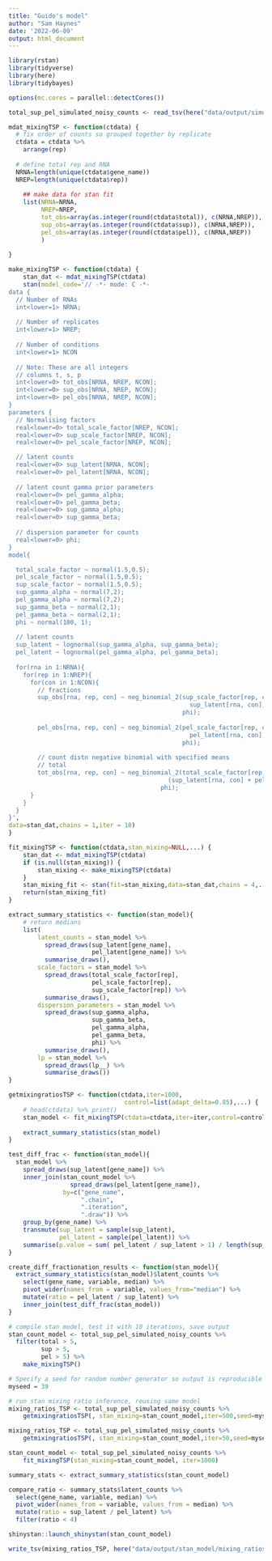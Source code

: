 ```yaml
---
title: "Guido's model"
author: "Sam Haynes"
date: '2022-06-09'
output: html_document
---
```


```r
library(rstan)
library(tidyverse)
library(here)
library(tidybayes)

options(mc.cores = parallel::detectCores())

total_sup_pel_simulated_noisy_counts <- read_tsv(here("data/output/simulated_counts/total_sup_pel_simulated_noisy_counts.tsv"))
```

```r
mdat_mixingTSP <- function(ctdata) {
  # fix order of counts so grouped together by replicate
  ctdata = ctdata %>%
    arrange(rep)
  
  # define total rep and RNA
  NRNA=length(unique(ctdata$gene_name))
  NREP=length(unique(ctdata$rep))
  
    ## make data for stan fit
    list(NRNA=NRNA,
         NREP=NREP,
         tot_obs=array(as.integer(round(ctdata$total)), c(NRNA,NREP)),
         sup_obs=array(as.integer(round(ctdata$sup)), c(NRNA,NREP)),
         pel_obs=array(as.integer(round(ctdata$pel)), c(NRNA,NREP))
         )
    
}

make_mixingTSP <- function(ctdata) {
    stan_dat <- mdat_mixingTSP(ctdata)
    stan(model_code='// -*- mode: C -*-
data {
  // Number of RNAs
  int<lower=1> NRNA; 
  
  // Number of replicates
  int<lower=1> NREP; 
  
  // Number of conditions
  int<lower=1> NCON
  
  // Note: These are all integers
  // columns t, s, p
  int<lower=0> tot_obs[NRNA, NREP, NCON];
  int<lower=0> sup_obs[NRNA, NREP, NCON];
  int<lower=0> pel_obs[NRNA, NREP, NCON];
}
parameters {
  // Normalising factors
  real<lower=0> total_scale_factor[NREP, NCON];
  real<lower=0> sup_scale_factor[NREP, NCON];
  real<lower=0> pel_scale_factor[NREP, NCON];

  // latent counts
  real<lower=0> sup_latent[NRNA, NCON];
  real<lower=0> pel_latent[NRNA, NCON];
  
  // latent count gamma prior parameters
  real<lower=0> pel_gamma_alpha;
  real<lower=0> pel_gamma_beta;
  real<lower=0> sup_gamma_alpha;
  real<lower=0> sup_gamma_beta;
  
  // dispersion parameter for counts
  real<lower=0> phi;
}
model{

  total_scale_factor ~ normal(1.5,0.5);
  pel_scale_factor ~ normal(1.5,0.5);
  sup_scale_factor ~ normal(1.5,0.5);
  sup_gamma_alpha ~ normal(7,2);
  pel_gamma_alpha ~ normal(7,2);
  sup_gamma_beta ~ normal(2,1);
  pel_gamma_beta ~ normal(2,1);
  phi ~ normal(100, 1);
   
  // latent counts
  sup_latent ~ lognormal(sup_gamma_alpha, sup_gamma_beta);
  pel_latent ~ lognormal(pel_gamma_alpha, pel_gamma_beta);
      
  for(rna in 1:NRNA){
    for(rep in 1:NREP){
      for(con in 1:NCON){
        // fractions
        sup_obs[rna, rep, con] ~ neg_binomial_2(sup_scale_factor[rep, con] *
                                                  sup_latent[rna, con],
                                                phi);
                                              
        pel_obs[rna, rep, con] ~ neg_binomial_2(pel_scale_factor[rep, con] *
                                                  pel_latent[rna, con],
                                                phi);
  
        // count distn negative binomial with specified means
        // total
        tot_obs[rna, rep, con] ~ neg_binomial_2(total_scale_factor[rep, con] *
                                            (sup_latent[rna, con] + pel_latent[rna,con]),
                                          phi);
      }
    }
  }
}',
data=stan_dat,chains = 1,iter = 10)
}

fit_mixingTSP <- function(ctdata,stan_mixing=NULL,...) {
    stan_dat <- mdat_mixingTSP(ctdata)
    if (is.null(stan_mixing)) {
        stan_mixing <- make_mixingTSP(ctdata)
    }
    stan_mixing_fit <- stan(fit=stan_mixing,data=stan_dat,chains = 4,...)
    return(stan_mixing_fit)
}

extract_summary_statistics <- function(stan_model){
    # return medians
    list(
        latent_counts = stan_model %>% 
          spread_draws(sup_latent[gene_name],
                       pel_latent[gene_name]) %>%
          summarise_draws(),
        scale_factors = stan_model %>% 
          spread_draws(total_scale_factor[rep],
                       pel_scale_factor[rep],
                       sup_scale_factor[rep]) %>%
          summarise_draws(),
        dispersion_parameters = stan_model %>% 
          spread_draws(sup_gamma_alpha,
                       sup_gamma_beta,
                       pel_gamma_alpha,
                       pel_gamma_beta,
                       phi) %>%
          summarise_draws(),
        lp = stan_model %>% 
          spread_draws(lp__) %>%
          summarise_draws())
}

getmixingratiosTSP <- function(ctdata,iter=1000,
                                control=list(adapt_delta=0.85),...) {
    # head(ctdata) %>% print()
    stan_model <- fit_mixingTSP(ctdata=ctdata,iter=iter,control=control,...)
    
    extract_summary_statistics(stan_model)
}

test_diff_frac <- function(stan_model){
  stan_model %>% 
    spread_draws(sup_latent[gene_name]) %>%
    inner_join(stan_count_model %>% 
                 spread_draws(pel_latent[gene_name]),
               by=c("gene_name",
                    ".chain",
                    ".iteration",
                    ".draw")) %>%
    group_by(gene_name) %>%
    transmute(sup_latent = sample(sup_latent),
              pel_latent = sample(pel_latent)) %>%
    summarise(p.value = sum( pel_latent / sup_latent > 1) / length(sup_latent))
}

create_diff_fractionation_results <- function(stan_model){
  extract_summary_statistics(stan_model)$latent_counts %>% 
    select(gene_name, variable, median) %>% 
    pivot_wider(names_from = variable, values_from="median") %>% 
    mutate(ratio = pel_latent / sup_latent) %>% 
    inner_join(test_diff_frac(stan_model))
}

```

```r

# compile stan model, test it with 10 iterations, save output
stan_count_model <- total_sup_pel_simulated_noisy_counts %>%
  filter(total > 5,
         sup > 5,
         pel > 5) %>%
    make_mixingTSP()

# Specify a seed for random number generator so output is reproducible
myseed = 39

# run stan mixing ratio inference, reusing same model
mixing_ratios_TSP <- total_sup_pel_simulated_noisy_counts %>%
    getmixingratiosTSP(, stan_mixing=stan_count_model,iter=500,seed=myseed)

mixing_ratios_TSP <- total_sup_pel_simulated_noisy_counts %>%
    getmixingratiosTSP(, stan_mixing=stan_count_model,iter=50,seed=myseed)

stan_count_model <- total_sup_pel_simulated_noisy_counts %>%
    fit_mixingTSP(stan_mixing=stan_count_model, iter=1000)

summary_stats <- extract_summary_statistics(stan_count_model)

compare_ratio <- summary_stats$latent_counts %>%
  select(gene_name, variable, median) %>%
  pivot_wider(names_from = variable, values_from = median) %>%
  mutate(ratio = sup_latent / pel_latent) %>%
  filter(ratio < 4)

shinystan::launch_shinystan(stan_count_model)

```

```r
write_tsv(mixing_ratios_TSP, here("data/output/stan_model/mixing_ratios_TSP_latent.tsv"))
```
